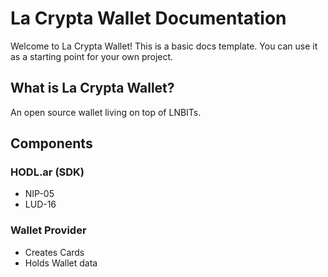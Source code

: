 # La Crypta Wallet Documentation

Welcome to La Crypta Wallet! This is a basic docs template. You can use it as a starting point for your own project.

## What is La Crypta Wallet?

An open source wallet living on top of LNBITs.

## Components

### HODL.ar (SDK)

- NIP-05
- LUD-16

### Wallet Provider

- Creates Cards
- Holds Wallet data
